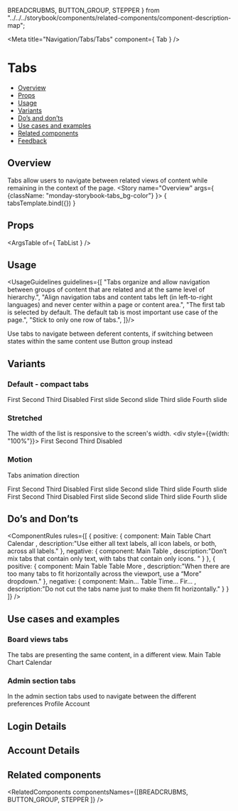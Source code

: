   BREADCRUBMS,
  BUTTON_GROUP,
  STEPPER
} from "../../../storybook/components/related-components/component-description-map";

<Meta
  title="Navigation/Tabs/Tabs"
  component={ Tab }
/>

# Tabs
- [Overview](#overview)
- [Props](#props)
- [Usage](#usage)
- [Variants](#variants)
- [Do’s and don’ts](#dos-and-donts)
- [Use cases and examples](#use-cases-and-examples)
- [Related components](#related-components)
- [Feedback](#feedback)

## Overview
Tabs allow users to navigate between related views of content while remaining in the context of the page.
<Canvas>
  <Story name="Overview"
         args={ {className: "monday-storybook-tabs_bg-color"} }>
    { tabsTemplate.bind({}) }
  </Story>
</Canvas>

## Props
<ArgsTable of={ TabList } />

## Usage
<UsageGuidelines guidelines={[
  "Tabs organize and allow navigation between groups of content that are related and at the same level of hierarchy.",
  "Align navigation tabs and content tabs left (in left-to-right languages) and never center within a page or content area.",
  "The first tab is selected by default. The default tab is most important use case of the page.",
  "Stick to only one row of tabs.",
]}/>

<Tip>Use tabs to navigate between deferent contents, if switching between states within the same 
content use <Link href="/?path=/docs/buttons-buttongroup--overview" size={Link.sizes.SMALL} withoutSpacing>Button group</Link> instead</Tip>

## Variants
### Default - compact tabs
<Canvas>
  <Story name="Default">
    <TabsContext className="monday-storybook-tabs_bg-color">
      <TabList>
        <Tab>First</Tab>
        <Tab>Second</Tab>
        <Tab>Third</Tab>
        <Tab disabled>Disabled</Tab>
      </TabList>
      <TabPanels>
        <TabPanel>First slide</TabPanel>
        <TabPanel>Second slide</TabPanel>
        <TabPanel>Third slide</TabPanel>
        <TabPanel>Fourth slide</TabPanel>
      </TabPanels>
    </TabsContext>
  </Story>
</Canvas>

### Stretched
The width of the list is responsive to the screen's width.
<Canvas>
  <Story name="Stretched">
    <div style={{width: "100%"}}>
      <TabList tabType="stretched">
        <Tab>First</Tab>
        <Tab>Second</Tab>
        <Tab>Third</Tab>
        <Tab disabled>Disabled</Tab>
      </TabList>
    </div>
  </Story>
</Canvas>

### Motion
Tabs animation direction
<Canvas>
  <Story name="Motion">
    <div className="monday-storybook-tabs_column-wrapper">
      <TabsContext className="monday-storybook-tabs_bg-color">
        <TabList>
          <Tab>First</Tab>
          <Tab>Second</Tab>
          <Tab>Third</Tab>
          <Tab disabled>Disabled</Tab>
        </TabList>
        <TabPanels animationDirection="ltr">
          <TabPanel>First slide</TabPanel>
          <TabPanel>Second slide</TabPanel>
          <TabPanel>Third slide</TabPanel>
          <TabPanel>Fourth slide</TabPanel>
        </TabPanels>
      </TabsContext>
      <TabsContext className="monday-storybook-tabs_bg-color">
        <TabList>
          <Tab>First</Tab>
          <Tab>Second</Tab>
          <Tab>Third</Tab>
          <Tab disabled>Disabled</Tab>
        </TabList>
        <TabPanels>
          <TabPanel>First slide</TabPanel>
          <TabPanel>Second slide</TabPanel>
          <TabPanel>Third slide</TabPanel>
          <TabPanel>Fourth slide</TabPanel>
        </TabPanels>
      </TabsContext>
    </div>
  </Story>
</Canvas>

## Do’s and Don’ts
<ComponentRules
  rules={[
    {
      positive: {
        component:
          <DialogContentContainer className="monday-storybook-tabs_spacing">
            <TabList>
              <Tab icon={Table}>Main Table</Tab>
              <Tab icon={Chart}>Chart</Tab>
              <Tab icon={Calendar}>Calendar</Tab>
            </TabList>
          </DialogContentContainer>,
        description:"Use either all text labels, all icon labels, or both, across all labels."
      },
      negative: {
        component:
          <DialogContentContainer className="monday-storybook-tabs_spacing">
            <TabList>
              <Tab>Main Table</Tab>
              <Tab icon={Gantt}> </Tab>
            </TabList>
          </DialogContentContainer>,
        description:"Don’t mix tabs that contain only text, with tabs that contain only icons. "
      }
    },
    {
      positive: {
        component:
        <DialogContentContainer className="monday-storybook-tabs_spacing">
            <TabList>
              <Tab icon={NewTab}>Main Table</Tab>
              <Tab icon={Table}>Table</Tab>
              <Tab icon={NavigationChevronDown} iconSide="right">More</Tab>
            </TabList>
          </DialogContentContainer>,
        description:"When there are too many tabs to fit horizontally across the viewport, use a “More” dropdown."
      },
      negative: {
        component:
        <DialogContentContainer className="monday-storybook-tabs_spacing">
            <TabList>
              <Tab>Main...</Tab>
              <Tab>Table</Tab>
              <Tab>Time...</Tab>
              <Tab>Fir...</Tab>
            </TabList>
          </DialogContentContainer>,
        description:"Do not cut the tabs name just to make them fit horizontally."
      }
    }
  ]}
/>

## Use cases and examples
### Board views tabs
The tabs are presenting the same content, in a different view. 
<Canvas>
  <Story name="Board views tabs">
    <TabList>
      <Tab icon={Table}>Main Table</Tab>
      <Tab icon={Chart}>Chart</Tab>
      <Tab icon={Calendar}>Calendar</Tab>
    </TabList>
  </Story>
</Canvas>

### Admin section tabs 
In the admin section tabs used to navigate between the different preferences
<Canvas>
  <Story name="Admin section tabs">
    <TabsContext className="monday-storybook-tabs_wrapper">
      <TabList>
        <Tab>Profile</Tab>
        <Tab>Account</Tab>
      </TabList>
      <TabPanels>
        <TabPanel>
          <h2>Login Details</h2>
          <TextField title="Profile Name" size={TextField.sizes.MEDIUM} placeholder="Profile Name" />
        </TabPanel>
        <TabPanel>
          <h2>Account Details</h2>
          <TextField title="Account Name" size={TextField.sizes.MEDIUM} placeholder="Account Name" />
        </TabPanel>
      </TabPanels>
    </TabsContext>
  </Story>
</Canvas>

## Related components
<RelatedComponents componentsNames={[BREADCRUBMS, BUTTON_GROUP, STEPPER ]} />
